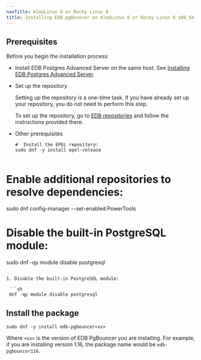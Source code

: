 ```yaml
---
navTitle: AlmaLinux 8 or Rocky Linux 8
title: Installing EDB pgBouncer on AlmaLinux 8 or Rocky Linux 8 x86_64
---
```


## Prerequisites

Before you begin the installation process:

- Install EDB Postgres Advanced Server on the same host. See [Installing EDB Postgres Advanced Server](/epas/latest/epas_inst_linux).

- Set up the repository

  Setting up the repository is a one-time task. If you have already set up your repository, you do not need to perform this step.

  To set up the repository, go to [EDB repositories](https://www.enterprisedb.com/repos-downloads) and follow the instructions provided there.

- Other prerequisites
  ```shell
  #  Install the EPEL repository:
  sudo dnf -y install epel-release


  ```

# Enable additional repositories to resolve dependencies:

sudo dnf config-manager --set-enabled PowerTools

# Disable the built-in PostgreSQL module:

sudo dnf -qy module disable postgresql

````

1. Disable the built-in PostgreSQL module:

 ```sh
 dnf -qy module disable postgresql
````

## Install the package

```shell
sudo dnf -y install edb-pgbouncer<xx>
```

Where `<xx>` is the version of EDB PgBouncer you are installing. For example, if you are installing version 1.16, the package name would be `edb-pgbouncer116`.
